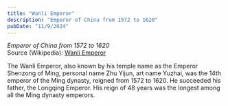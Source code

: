 ```yaml
---
title: "Wanli Emperor"
description: "Emperor of China from 1572 to 1620"
pubDate: "11/9/2024"
---
```


*Emperor of China from 1572 to 1620*  
Source (Wikipedia): [Wanli Emperor][1]

The Wanli Emperor, also known by his temple name as the Emperor Shenzong of Ming, personal name Zhu Yijun, art name Yuzhai, was the 14th emperor of the Ming dynasty, reigned from 1572 to 1620. He succeeded his father, the Longqing Emperor. His reign of 48 years was the longest among all the Ming dynasty emperors.

[1]: https://en.wikipedia.org/wiki/Wanli_Emperor
